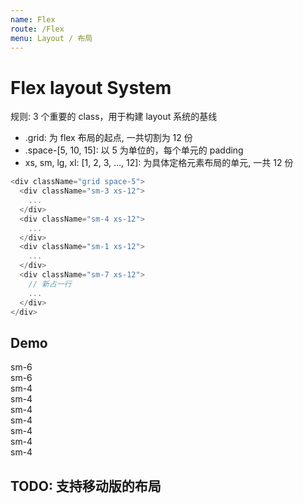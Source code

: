 ```yaml
---
name: Flex
route: /Flex
menu: Layout / 布局
---
```



# Flex layout System

规则: 3 个重要的 class，用于构建 layout 系统的基线

- .grid: 为 flex 布局的起点, 一共切割为 12 份
- .space-[5, 10, 15]: 以 5 为单位的，每个单元的 padding
- xs, sm, lg, xl: [1, 2, 3, ..., 12]: 为具体定格元素布局的单元, 一共 12 份

```js
<div className="grid space-5">
  <div className="sm-3 xs-12">
    ...
  </div>
  <div className="sm-4 xs-12">
    ...
  </div>
  <div className="sm-1 xs-12">
    ...
  </div>
  <div className="sm-7 xs-12">
    // 新占一行
    ...
  </div>
</div>
```

## Demo

<Playground className="bg_default">
  <div className="card-container">
    <div className="grid space-20">
      <div className="sm-6 xs-12">
        <Card p={10}>
          sm-6
        </Card>
      </div>
      <div className="sm-6 xs-12">
        <Card p={10}>
          sm-6
        </Card>
      </div>
      <div className="sm-4 xs-12">
        <Card p={10}>
          sm-4
        </Card>
      </div>
      <div className="sm-4 xs-12">
        <Card p={10}>
          sm-4
        </Card>
      </div>
      <div className="sm-4 xs-12">
        <Card p={10}>
          sm-4
        </Card>
      </div>
      <div className="sm-3 xs-12">
        <Card p={10}>
          sm-4
        </Card>
      </div>
      <div className="sm-3 xs-12">
        <Card p={10}>
          sm-4
        </Card>
      </div>
      <div className="sm-3 xs-12">
        <Card p={10}>
          sm-4
        </Card>
      </div>
      <div className="sm-3 xs-12">
        <Card p={10}>
          sm-4
        </Card>
      </div>
    </div>
  </div>
</Playground>

## TODO: 支持移动版的布局